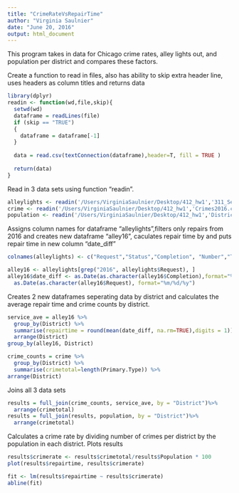 ```yaml
---
title: "CrimeRateVsRepairTime"
author: "Virginia Saulnier"
date: "June 20, 2016"
output: html_document
---
```

This program takes in data for Chicago crime rates, alley lights out, and population per district and compares these factors.


Create a function to read in files, also has ability to skip extra header line, uses headers as column titles and returns data
```r

library(dplyr)
readin <- function(wd,file,skip){
  setwd(wd)
  dataframe = readLines(file)
  if (skip == "TRUE")
  {
    dataframe = dataframe[-1]
  }
  
  data = read.csv(textConnection(dataframe),header=T, fill = TRUE )
  
  return(data)
}
```

Read in 3 data sets using function "readin".

```r

alleylights <- readin('/Users/VirginiaSaulnier/Desktop/412_hw1','311_Service_Requests_-_Alley_Lights_Out.csv',TRUE)
crime <- readin('/Users/VirginiaSaulnier/Desktop/412_hw1','Crimes2016.csv',FALSE)
population <- readin('/Users/VirginiaSaulnier/Desktop/412_hw1','District_Population.csv',FALSE)

```

Assigns column names for dataframe "alleylights",filters only repairs from 2016 and creates new dataframe "alley16", caculates repair time by and puts repair time in new column "date_diff"

```r
colnames(alleylights) <- c("Request","Status","Completion", "Number","Type", "Address", "Zip", "1","2","Ward","District","Community", "Latitude","Longitude","Location")

alley16 <- alleylights[grep("2016", alleylights$Request), ]
alley16$date_diff <- as.Date(as.character(alley16$Completion),format="%m/%d/%y")-
  as.Date(as.character(alley16$Request), format="%m/%d/%y")
```

Creates 2 new dataframes seperating data by district and calculates the average repair time and crime counts by district.

```r
service_ave = alley16 %>%
  group_by(District) %>%
  summarise(repairtime = round(mean(date_diff, na.rm=TRUE),digits = 1)) %>%
  arrange(District) 
group_by(alley16, District)

crime_counts = crime %>% 
  group_by(District) %>%
  summarise(crimetotal=length(Primary.Type)) %>%
arrange(District)

```

Joins all 3 data sets

```r
results = full_join(crime_counts, service_ave, by = "District")%>%
  arrange(crimetotal)
results = full_join(results, population, by = "District")%>% 
  arrange(crimetotal)

```

Calculates a crime rate by dividing number of crimes per district by the population in each district. Plots results

```r
results$crimerate <- results$crimetotal/results$Population * 100
plot(results$repairtime, results$crimerate)

fit <- lm(results$repairtime ~ results$crimerate)
abline(fit)

```




